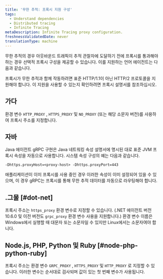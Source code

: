 ```yaml
---
title: '무한 추적: 프록시 지원 구성'
tags:
  - Understand dependencies
  - Distributed tracing
  - Infinite Tracing
metaDescription: Infinite Tracing proxy configuration.
freshnessValidatedDate: never
translationType: machine
---
```


무한 추적의 경우 아웃바운드 트래픽이 추적 관찰자에 도달하기 전에 프록시를 통과해야 하는 경우 선택적 프록시 구성을 제공할 수 있습니다. 이를 지원하는 언어 에이전트는 다음과 같습니다.

<Callout variant="important">
  프록시가 무한 추적과 함께 작동하려면 표준 HTTP/1.1이 아닌 HTTP/2 프로토콜을 지원해야 합니다. 이 지원을 사용할 수 있는지 확인하려면 프록시 설명서를 참조하십시오.
</Callout>

## 가다

환경 변수 `HTTP_PROXY` , `HTTPS_PROXY` 및 `NO_PROXY` (또는 해당 소문자 버전)를 사용하여 프록시 주소를 지정합니다.

## 자바

Java 에이전트 gRPC 구현은 Java 네트워킹 속성 설명서에 명시된 대로 표준 JVM 프록시 속성을 자동으로 사용합니다. 시스템 속성 구성의 예는 다음과 같습니다.

```
-Dhttps.proxyHost=<proxy-host> -Dhttps.proxyPort=443
```

애플리케이션이 이미 프록시를 사용 중인 경우 이러한 속성이 이미 설정되어 있을 수 있으며, 이 경우 gRPC는 프록시를 통해 무한 추적 데이터를 자동으로 라우팅해야 합니다.

## .그물 [#dot-net]

프록시 주소는 `https_proxy` 환경 변수로 지정할 수 있습니다. (.NET 에이전트 버전 10.6.0 및 이전 버전도 `grpc_proxy` 환경 변수 사용을 지원합니다.) 환경 변수 이름은 Windows에서 실행할 때 대문자 또는 소문자일 수 있지만 Linux에서는 소문자여야 합니다.

## Node.js, PHP, Python 및 Ruby [#node-php-python-ruby]

프록시 주소는 환경 변수 `GRPC_PROXY` , `HTTPS_PROXY` 및 `HTTP_PROXY` 로 지정할 수 있습니다. 이러한 변수는 순서대로 검사되며 값이 있는 첫 번째 변수가 사용됩니다.
